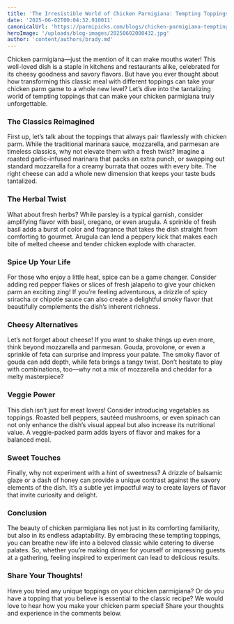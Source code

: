 ```yaml
---
title: 'The Irresistible World of Chicken Parmigiana: Tempting Toppings to Elevate Your Dish'
date: '2025-06-02T00:04:32.910011'
canonicalUrl: 'https://parmipicks.com/blogs/chicken-parmigiana-tempting-toppings'
heroImage: '/uploads/blog-images/20250602000432.jpg'
author: 'content/authors/brady.md'
---
```


Chicken parmigiana—just the mention of it can make mouths water! This well-loved dish is a staple in kitchens and restaurants alike, celebrated for its cheesy goodness and savory flavors. But have you ever thought about how transforming this classic meal with different toppings can take your chicken parm game to a whole new level? Let’s dive into the tantalizing world of tempting toppings that can make your chicken parmigiana truly unforgettable.

### The Classics Reimagined
First up, let’s talk about the toppings that always pair flawlessly with chicken parm. While the traditional marinara sauce, mozzarella, and parmesan are timeless classics, why not elevate them with a fresh twist? Imagine a roasted garlic-infused marinara that packs an extra punch, or swapping out standard mozzarella for a creamy burrata that oozes with every bite. The right cheese can add a whole new dimension that keeps your taste buds tantalized.

### The Herbal Twist
What about fresh herbs? While parsley is a typical garnish, consider amplifying flavor with basil, oregano, or even arugula. A sprinkle of fresh basil adds a burst of color and fragrance that takes the dish straight from comforting to gourmet. Arugula can lend a peppery kick that makes each bite of melted cheese and tender chicken explode with character.

### Spice Up Your Life
For those who enjoy a little heat, spice can be a game changer. Consider adding red pepper flakes or slices of fresh jalapeño to give your chicken parm an exciting zing! If you’re feeling adventurous, a drizzle of spicy sriracha or chipotle sauce can also create a delightful smoky flavor that beautifully complements the dish’s inherent richness.

### Cheesy Alternatives
Let’s not forget about cheese! If you want to shake things up even more, think beyond mozzarella and parmesan. Gouda, provolone, or even a sprinkle of feta can surprise and impress your palate. The smoky flavor of gouda can add depth, while feta brings a tangy twist. Don’t hesitate to play with combinations, too—why not a mix of mozzarella and cheddar for a melty masterpiece?

### Veggie Power
This dish isn’t just for meat lovers! Consider introducing vegetables as toppings. Roasted bell peppers, sautéed mushrooms, or even spinach can not only enhance the dish’s visual appeal but also increase its nutritional value. A veggie-packed parm adds layers of flavor and makes for a balanced meal.

### Sweet Touches
Finally, why not experiment with a hint of sweetness? A drizzle of balsamic glaze or a dash of honey can provide a unique contrast against the savory elements of the dish. It’s a subtle yet impactful way to create layers of flavor that invite curiosity and delight.

### Conclusion
The beauty of chicken parmigiana lies not just in its comforting familiarity, but also in its endless adaptability. By embracing these tempting toppings, you can breathe new life into a beloved classic while catering to diverse palates. So, whether you’re making dinner for yourself or impressing guests at a gathering, feeling inspired to experiment can lead to delicious results.

### Share Your Thoughts!
Have you tried any unique toppings on your chicken parmigiana? Or do you have a topping that you believe is essential to the classic recipe? We would love to hear how you make your chicken parm special! Share your thoughts and experience in the comments below.

